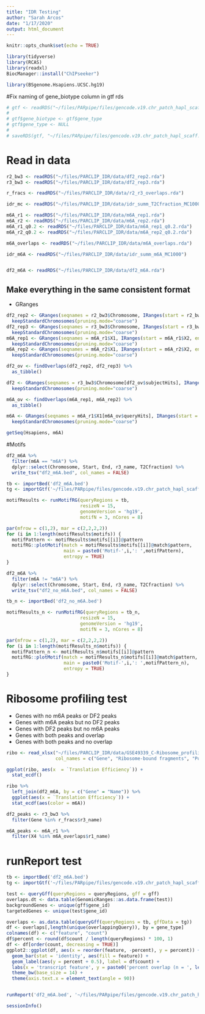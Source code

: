 ```yaml
---
title: "IDR Testing"
author: "Sarah Arcos"
date: "1/17/2020"
output: html_document
---
```


```r
knitr::opts_chunk$set(echo = TRUE)

library(tidyverse)
library(RCAS)
library(readxl)
BiocManager::install("ChIPseeker")

library(BSgenome.Hsapiens.UCSC.hg19)
```

#Fix naming of gene_biotype column in gtf rds
```r
# gtf <- readRDS("~/files/PARpipe/files/gencode.v19.chr_patch_hapl_scaff.annotation.gtf.granges.rds")
# 
# gtf$gene_biotype <- gtf$gene_type
# gtf$gene_type <- NULL
# 
# saveRDS(gtf, "~/files/PARpipe/files/gencode.v19.chr_patch_hapl_scaff.annotation.gtf.granges.rds")

```


# Read in data
```r
r2_bw3 <- readRDS("~/files/PARCLIP_IDR/data/df2_rep2.rda")
r3_bw3 <- readRDS("~/files/PARCLIP_IDR/data/df2_rep3.rda")

r_fracs <- readRDS("~/files/PARCLIP_IDR/data/r2_r3_overlaps.rda")

idr_mc <- readRDS("~/files/PARCLIP_IDR/data/idr_summ_T2Cfraction_MC1000")

m6A_r1 <- readRDS("~/files/PARCLIP_IDR/data/m6A_rep1.rda")
m6A_r2 <- readRDS("~/files/PARCLIP_IDR/data/m6A_rep2.rda")
m6A_r1_q0.2 <- readRDS("~/files/PARCLIP_IDR/data/m6A_rep1_q0.2.rda")
m6A_r2_q0.2 <- readRDS("~/files/PARCLIP_IDR/data/m6A_rep2_q0.2.rda")

m6A_overlaps <- readRDS("~/files/PARCLIP_IDR/data/m6A_overlaps.rda")

idr_m6A <- readRDS("~/files/PARCLIP_IDR/data/idr_summ_m6A_MC1000")


df2_m6A <- readRDS("~/files/PARCLIP_IDR/data/df2_m6A.rda")
```

## Make everything in the same consistent format
 - GRanges
```r
df2_rep2 <- GRanges(seqnames = r2_bw3$Chromosome, IRanges(start = r2_bw3$Start, end = r2_bw3$End), strand = r2_bw3$Strand) %>%
  keepStandardChromosomes(pruning.mode="coarse")
df2_rep3 <- GRanges(seqnames = r3_bw3$Chromosome, IRanges(start = r3_bw3$Start, end = r3_bw3$End), strand = r3_bw3$Strand) %>%
  keepStandardChromosomes(pruning.mode="coarse")
m6A_rep1 <- GRanges(seqnames = m6A_r1$X1, IRanges(start = m6A_r1$X2, end = m6A_r1$X3)) %>%
  keepStandardChromosomes(pruning.mode="coarse")
m6A_rep2 <- GRanges(seqnames = m6A_r2$X1, IRanges(start = m6A_r2$X2, end = m6A_r2$X3)) %>%
  keepStandardChromosomes(pruning.mode="coarse")

df2_ov <- findOverlaps(df2_rep2, df2_rep3) %>%
  as_tibble()

df2 <- GRanges(seqnames = r3_bw3$Chromosome[df2_ov$subjectHits], IRanges(start = r3_bw3$Start[df2_ov$subjectHits], end = r3_bw3$End[df2_ov$subjectHits])) %>%
  keepStandardChromosomes(pruning.mode="coarse")

m6A_ov <- findOverlaps(m6A_rep1, m6A_rep2) %>%
  as_tibble()

m6A <- GRanges(seqnames = m6A_r1$X1[m6A_ov$queryHits], IRanges(start = m6A_r1$X2[m6A_ov$queryHits], end = m6A_r1$X3[m6A_ov$queryHits])) %>%
  keepStandardChromosomes(pruning.mode="coarse")

getSeq(Hsapiens, m6A)
```



#Motifs
```r
df2_m6A %>%
  filter(m6A == "m6A") %>%
  dplyr::select(Chromosome, Start, End, r3_name, T2Cfraction) %>%
  write_tsv("df2_m6A.bed", col_names = FALSE)

tb <- importBed('df2_m6A.bed')
tg <- importGtf('~/files/PARpipe/files/gencode.v19.chr_patch_hapl_scaff.annotation.gtf')

motifResults <- runMotifRG(queryRegions = tb, 
                           resizeN = 15,
                           genomeVersion = 'hg19', 
                           motifN = 3, nCores = 8)

par(mfrow = c(1,2), mar = c(2,2,2,2))
for (i in 1:length(motifResults$motifs)) {
  motifPattern <- motifResults$motifs[[i]]@pattern
  motifRG::plotMotif(match = motifResults$motifs[[i]]@match$pattern, 
                     main = paste0('Motif-',i,': ',motifPattern),
                     entropy = TRUE)
}

df2_m6A %>%
  filter(m6A != "m6A") %>%
  dplyr::select(Chromosome, Start, End, r3_name, T2Cfraction) %>%
  write_tsv("df2_no_m6A.bed", col_names = FALSE)

tb_n <- importBed('df2_no_m6A.bed')

motifResults_n <- runMotifRG(queryRegions = tb_n, 
                           resizeN = 15,
                           genomeVersion = 'hg19', 
                           motifN = 3, nCores = 8)

par(mfrow = c(1,2), mar = c(2,2,2,2))
for (i in 1:length(motifResults_n$motifs)) {
  motifPattern_n <- motifResults_n$motifs[[i]]@pattern
  motifRG::plotMotif(match = motifResults_n$motifs[[i]]@match$pattern, 
                     main = paste0('Motif-',i,': ',motifPattern_n),
                     entropy = TRUE)
}
```

# Ribosome profiling test
 - Genes with no m6A peaks or DF2 peaks
 - Genes with m6A peaks but no DF2 peaks
 - Genes with DF2 peaks but no m6A peaks
 - Genes with both peaks and overlap
 - Genes with both peaks and no overlap
```r
ribo <- read_xlsx("~/files/PARCLIP_IDR/data/GSE49339_C-Ribosome_profiling.xlsx", sheet = 3, skip = 3, 
                  col_names = c("Gene", "Ribosome-bound fragments", "Poly(A)+ mRNA input", "Translation Efficiency"))

ggplot(ribo, aes(x  = `Translation Efficiency`)) +
  stat_ecdf()

ribo %>%
  left_join(df2_m6A, by = c("Gene" = "Name")) %>%
  ggplot(aes(x = `Translation Efficiency`)) +
  stat_ecdf(aes(color = m6A))

df2_peaks <- r3_bw3 %>%
  filter(Gene %in% r_fracs$r3_name)

m6A_peaks <- m6A_r1 %>%
  filter(X4 %in% m6A_overlaps$r1_name)

```

# runReport test
```r
tb <- importBed('df2_m6A.bed')
tg <- importGtf('~/files/PARpipe/files/gencode.v19.chr_patch_hapl_scaff.annotation.gtf')

test <- queryGff(queryRegions = queryRegions, gff = gff)
overlaps.dt <- data.table(GenomicRanges::as.data.frame(test)) 
backgroundGenes <- unique(gff$gene_id)
targetedGenes <- unique(test$gene_id)

overlaps <- as.data.table(queryGff(queryRegions = tb, gffData = tg))
df <- overlaps[,length(unique(overlappingQuery)), by = gene_type]
colnames(df) <- c("feature", "count")
df$percent <- round(df$count / length(queryRegions) * 100, 1)
df <- df[order(count, decreasing = TRUE)]
ggplot2::ggplot(df, aes(x = reorder(feature, -percent), y = percent)) + 
  geom_bar(stat = 'identity', aes(fill = feature)) + 
  geom_label(aes(y = percent + 0.5), label = df$count) + 
  labs(x = 'transcript feature', y = paste0('percent overlap (n = ', length(queryRegions), ')')) + 
  theme_bw(base_size = 14) + 
  theme(axis.text.x = element_text(angle = 90))


runReport('df2_m6A.bed', '~/files/PARpipe/files/gencode.v19.chr_patch_hapl_scaff.annotation.gtf')
```




```r
sessionInfo()
```














